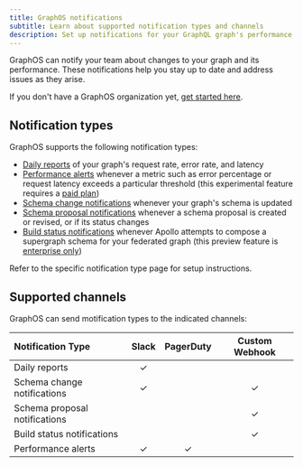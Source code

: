 ```yaml
---
title: GraphOS notifications
subtitle: Learn about supported notification types and channels
description: Set up notifications for your GraphQL graph's performance, schema changes, and more. Stay updated and address issues effectively using custom alerts.
---
```


GraphOS can notify your team about changes to your graph and its performance. These notifications help you stay up to date and address issues as they arise.

<Tip>

If you don't have a GraphOS organization yet, [get started here](../../quickstart/cloud/).

</Tip>

## Notification types

GraphOS supports the following notification types:

- [Daily reports](./daily-reports) of your graph's request rate, error rate, and latency
- [Performance alerts](./performance-alerts) whenever a metric such as error percentage or request latency exceeds a particular threshold (this experimental feature requires a [paid plan](https://www.apollographql.com/pricing/))
- [Schema change notifications](./schema-change-integration) whenever your graph's schema is updated
- [Schema proposal notifications](./schema-proposal-integration) whenever a schema proposal is created or revised, or if its status changes
- [Build status notifications](./build-status-notification) whenever Apollo attempts to compose a supergraph schema for your federated graph (this preview feature is [enterprise only](https://www.apollographql.com/pricing/))

Refer to the specific notification type page for setup instructions.

## Supported channels

GraphOS can send motification types to the indicated channels:

| Notification Type             | Slack | PagerDuty | Custom Webhook |
| :---------------------------- | :---: | :-------: | :------------: |
| Daily reports                 |   ✓   |           |                |
| Schema change notifications   |   ✓   |           |       ✓        |
| Schema proposal notifications |       |           |       ✓        |
| Build status notifications    |       |           |       ✓        |
| Performance alerts            |   ✓   |     ✓     |                |
